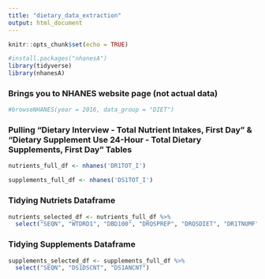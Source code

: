 ```yaml
---
title: "dietary_data_extraction"
output: html_document
---
```


```r
knitr::opts_chunk$set(echo = TRUE)

#install.packages("nhanesA")
library(tidyverse)
library(nhanesA)
```


### Brings you to NHANES website page (not actual data)

```r
#browseNHANES(year = 2016, data_group = "DIET")
```

### Pulling "Dietary Interview - Total Nutrient Intakes, First Day" & "Dietary Supplement Use 24-Hour - Total Dietary Supplements, First Day" Tables

```r
nutrients_full_df <- nhanes('DR1TOT_I')

supplements_full_df <- nhanes('DS1TOT_I')
```

### Tidying Nutriets Dataframe

```r
nutrients_selected_df <- nutrients_full_df %>% 
  select("SEQN", "WTDRD1", "DBD100", "DRQSPREP", "DRQSDIET", "DR1TNUMF", "DR1TKCAL", "DR1TPROT", "DR1TCARB", "DR1TSUGR", "DR1TFIBE", "DR1TTFAT", "DR1TCAFF", "DR1TALCO", "DR1.300", "DR1.320Z", "DR1.320Z", "DRD340", "DRD360")
```

### Tidying Supplements Dataframe

```r
supplements_selected_df <- supplements_full_df %>% 
  select("SEQN", "DS1DSCNT", "DS1ANCNT")
```


